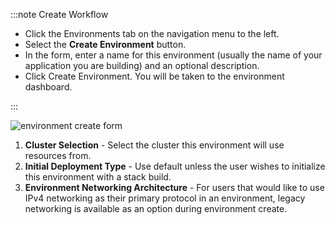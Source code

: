 :::note Create Workflow

- Click the Environments tab on the navigation menu to the left.
- Select the **Create Environment** button.
- In the form, enter a name for this environment (usually the name of your application you are building) and an optional description.
- Click Create Environment. You will be taken to the environment dashboard.

:::

![environment create form](https://static.cycle.io/portal-docs/environments/create.png)

1. **Cluster Selection** - Select the cluster this environment will use resources from.
2. **Initial Deployment Type** - Use default unless the user wishes to initialize this environment with a stack build.
3. **Environment Networking Architecture** - For users that would like to use IPv4 networking as their primary protocol in an environment, legacy networking is available as an option during environment create.
